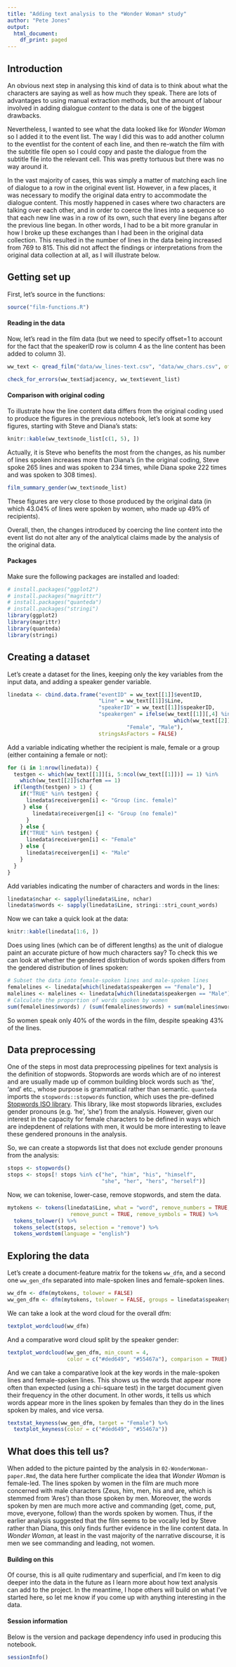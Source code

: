 ---
title: "Adding text analysis to the *Wonder Woman* study"
author: "Pete Jones"
output:
  html_document:
    df_print: paged
---

## Introduction

An obvious next step in analysing this kind of data is to think about what the 
characters are saying as well as how much they speak. There are lots of 
advantages to using manual extraction methods, but the amount of labour involved 
in adding dialogue *content* to the data is one of the biggest drawbacks. 

Nevertheless, I wanted to see what the data looked like for *Wonder Woman* so I 
added it to the event list. The way I did this was to add another column to the 
eventlist for the content of each line, and then re-watch the film with the 
subtitle file open so I could copy and paste the dialogue from the subtitle 
file into the relevant cell. This was pretty tortuous but there was no way 
around it.

In the vast majority of cases, this was simply a matter of matching each line 
of dialogue to a row in the original event list. However, in a few places, it was necessary to modify the original data entry to accommodate the dialogue content. This mostly happened in cases where two characters are talking over each other, and in order to coerce the lines into a sequence so that each new line was in a row of its own, such that every line begans after the previous line began. In other words, I had to be a bit more granular in how I broke up these exchanges than I had been in the original data collection. This resulted in the number of lines in the data being increased from 769 to 815. This did not affect the findings or interpretations from the original data collection at all, as I will illustrate below.

## Getting set up

First, let's source in the functions:

```{r}
source("film-functions.R")
```

#### Reading in the data

Now, let's read in the film data (but we need to specify offset=1 to account for the fact that the speakerID row is column 4 as the line content has been added 
to column 3).

```{r}
ww_text <- qread_film("data/ww_lines-text.csv", "data/ww_chars.csv", offset = 1)
```

```{r}
check_for_errors(ww_text$adjacency, ww_text$event_list)
```

#### Comparison with original coding

To illustrate how the line content data differs from the original coding used to produce the figures in the previous notebook, let's look at some key figures, starting with Steve and Diana's stats:

```{r message = FALSE}
knitr::kable(ww_text$node_list[c(1, 5), ])
```

Actually, it is Steve who benefits the most from the changes, as his number of lines spoken increases more than Diana's (in the original coding, Steve spoke 265 lines and was spoken to 234 times, while Diana spoke 222 times and was spoken to 308 times). 

```{r paged.print = FALSE}
film_summary_gender(ww_text$node_list)
```

These figures are very close to those produced by the original data (in which 43.04% of lines were spoken by women, who made up 49% of recipients).

Overall, then, the changes introduced by coercing the line content into the event list do not alter any of the analytical claims made by the analysis of the original data.

#### Packages

Make sure the following packages are installed and loaded: 

```{r message = FALSE}
# install.packages("ggplot2")
# install.packages("magrittr")
# install.packages("quanteda")
# install.packages("stringi")
library(ggplot2)
library(magrittr)
library(quanteda)
library(stringi)
```

## Creating a dataset

Let's create a dataset for the lines, keeping only the key variables from the input data, and adding a speaker gender variable.

```{r}
linedata <- cbind.data.frame("eventID" = ww_text[[1]]$eventID, 
                             "Line" = ww_text[[1]]$Line, 
                             "speakerID" = ww_text[[1]]$speakerID, 
                             "speakergen" = ifelse(ww_text[[1]][,4] %in% 
                                                     which(ww_text[[2]]$char_female == 1), 
                                      "Female", "Male"), 
                             stringsAsFactors = FALSE)
```

Add a variable indicating whether the recipient is male, female or a group (either containing a female or not):

```{r}
for (i in 1:nrow(linedata)) {
  testgen <- which(ww_text[[1]][i, 5:ncol(ww_text[[1]])] == 1) %in% 
    which(ww_text[[2]]$charfem == 1)
  if(length(testgen) > 1) {
    if("TRUE" %in% testgen) {
      linedata$receivergen[i] <- "Group (inc. female)"
     } else {
        linedata$receivergen[i] <- "Group (no female)"
      }
    } else {
    if("TRUE" %in% testgen) {
      linedata$receivergen[i] <- "Female" 
    } else {
      linedata$receivergen[i] <- "Male"
    }
  }
}
```

Add variables indicating the number of characters and words in the lines:

```{r}
linedata$nchar <- sapply(linedata$Line, nchar)
linedata$nwords <- sapply(linedata$Line, stringi::stri_count_words)
```

Now we can take a quick look at the data:

```{r message = FALSE}
knitr::kable(linedata[1:6, ])
```

Does using lines (which can be of different lengths) as the unit of dialogue paint an accurate picture of how much characters say? To check this we can look at whether the gendered distribution of words spoken differs from the gendered distribution of lines spoken:

```{r}
# Subset the data into female-spoken lines and male-spoken lines
femalelines <- linedata[which(linedata$speakergen == "Female"), ]
malelines <- malelines <- linedata[which(linedata$speakergen == "Male"), ]
# Calculate the proportion of words spoken by women
sum(femalelines$nwords) / (sum(femalelines$nwords) + sum(malelines$nwords))
```

So women speak only 40% of the words in the film, despite speaking 43% of the lines.

## Data preprocessing

One of the steps in most data preprocessing pipelines for text analysis is the definition of stopwords. Stopwords are words which are of no interest and are usually made up of common building block words such as 'the', 'and' etc., whose purpose is grammatical rather than semantic. `quanteda` imports the `stopwords::stopwords` function, which uses the pre-defined [Stopwords ISO library](https://github.com/stopwords-iso). This library, like most stopwords libraries, excludes gender pronouns (e.g. 'he', 'she') from the analysis. However, given our interest in the capacity for female characters to be defined in ways which are indepdenent of relations with men, it would be more interesting to leave these gendered pronouns in the analysis.

So, we can create a stopwords list that does not exclude gender pronouns from the analysis:

```{r}
stops <- stopwords()
stops <- stops[! stops %in% c("he", "him", "his", "himself", 
                              "she", "her", "hers", "herself")]
```

Now, we can tokenise, lower-case, remove stopwords, and stem the data.

```{r}
mytokens <- tokens(linedata$Line, what = "word", remove_numbers = TRUE, 
                    remove_punct = TRUE, remove_symbols = TRUE) %>% 
  tokens_tolower() %>%
  tokens_select(stops, selection = "remove") %>%
  tokens_wordstem(language = "english")
```

## Exploring the data

Let's create a document-feature matrix for the tokens `ww_dfm`, and a second one `ww_gen_dfm` separated into male-spoken lines and female-spoken lines.

```{r}
ww_dfm <- dfm(mytokens, tolower = FALSE)
ww_gen_dfm <- dfm(mytokens, tolower = FALSE, groups = linedata$speakergen)
```

We can take a look at the word cloud for the overall dfm:

```{r fig.width = 5.5, fig.height = 5.5}
textplot_wordcloud(ww_dfm)
```

And a comparative word cloud split by the speaker gender:

```{r fig.width = 5.5, fig.height = 5.5}
textplot_wordcloud(ww_gen_dfm, min_count = 4, 
                   color = c("#ded649", "#55467a"), comparison = TRUE)
```

And we can take a comparative look at the key words in the male-spoken lines and female-spoken lines. This shows us the words that appear more often than expected (using a chi-square test) in the target document given their frequency in the other document. In other words, it tells us which words appear more in the lines spoken by females than they do in the lines spoken by males, and vice versa.

```{r fig.height = 6, fig.width = 8, fig.align = "center"}
textstat_keyness(ww_gen_dfm, target = "Female") %>%
  textplot_keyness(color = c("#ded649", "#55467a"))
```

## What does this tell us?

When added to the picture painted by the analysis in `02-WonderWoman-paper.Rmd`, the data here further complicate the idea that *Wonder Woman* is female-led. The lines spoken by women in the film are much more concerned with male characters (Zeus, him, men, his and are, which is stemmed from 'Ares') than those spoken by men. Moreover, the words spoken by men are much more active and commanding (get, come, put, move, everyone, follow) than the words spoken by women. Thus, if the earlier analysis suggested that the film seems to be vocally led by Steve rather than Diana, this only finds further evidence in the line content data. In *Wonder Woman*, at least in the vast majority of the narrative discourse, it is men we see commanding and leading, not women.

#### Building on this

Of course, this is all quite rudimentary and superficial, and I'm keen to dig deeper into the data in the future as I learn more about how text analysis can add to the project. In the meantime, I hope others will build on what I've started here, so let me know if you come up with anything interesting in the data.

#### Session information

Below is the version and package dependency info used in producing this notebook.

```{r}
sessionInfo()
```
